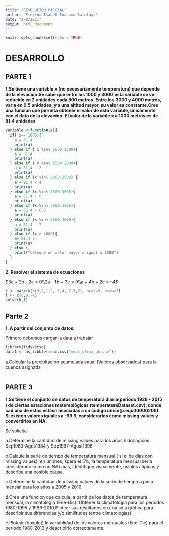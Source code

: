 ```yaml
---
title: "RESOLUCIÓN_PARCIAL"
author: "Pierina Isabel Tuanama Satalaya"
date: "2/8/2021"
output: html_document
---
```


```r
knitr::opts_chunk$set(echo = TRUE)
```

# DESARROLLO

## PARTE 1

**1.Se tiene una variable x (no necesariamente temperatura) que depende de la elevacion.Se sabe que entre los 1000 y 3000 esta variable se ve reducido en 2 unidades cada 500 metros. Entre los 3000 y 4000 metros, varıa en 0.5 unidades, y a una altitud mayor, su valor es constante.Cree una funcion que permita obtener el valor de esta variable,  ́unicamente con el dato de la elevacíon.**
**El valor de la variable x a 1000 metros es de 81.4 unidades**

```r
variable <-function(x){
  if( x== 1000){
    a = 81.4
    print(a)
  } else if ( x %in% 1000:1500){
    a = 81.4  
    print(a)
  } else if ( x %in% 1500:2000){
    a = 81.4 - 2 
    print(a)
  } else if (x %in% 2000:2500) {
    a = 81.4 - 4
    print(a)
  } else if (x %in% 2500:3000){
    a = 81.4 - 6
    print(a)
  } else if (x %in% 3000:3500){
    a = 81.4 - 6.5
    print(a)
  } else if (x %in% 3500:4000){
    a = 81.4 - 7
    print(a)
  } else if (x > 4000){
    a= 81.4-7
    print(a)
  } else {
    print("coloque un valor mayor o igual a 1000")
  }
}

```


**2. Resolver el sistema de ecuaciones**

$3a + 2b - 2c  = 0\\2a - 1b + 3c  = 9\\a  + 4b + 2c  = -4$

```r
k <- matrix(c(3,2,1,2,-1,4,-2,3,2), ncol=3, nrow=3)
l <- c(0,9,-4)
solve(k,l)
```


## Parte 2

**1. A partir del conjunto de datos:**

Primero debemos cargar la data a trabajar

```r
library(tidyverse)
data1 <- as_tibble(read.csv("mods_clima_uh.csv"))
```


a.Calcular la precipitacíon acumulada anual (Valores observados) para la cuenca asignada

```r

```

## PARTE 3

**1.Se tiene el conjunto de datos de temperatura diaria(periodo 1928 - 2015 ) de ciertas estaciones metereològicas (temperatureDataset.csv), donde cad una de estas estàsn asociadas a un còdigo ùnico(p.eqc00000208). Si existen valores iguales a -99.9, considerarlos como missing values y convertirlos en NA.**

Se solicita:

a.Determine la cantidad de missing values para los años hidrologicos Sep1983-Agos1984 y Sep1997-Agost1998


b.Calcule la serie de tiempo de temperatura mensual ( si el de dias con missing values), en un mes, spera el 5%, la temperatura mensual seria considerado como un NA) mas, identifique,visualmente, osibles atipicos y describa una posible causa.



c.Determine la cantidad de missing values de la serie de tiempo a paso mensial para los años a 2005 y 2010.



d.Cree una funcion que calcule, a partir de los datos de temperatura mensual, la climatologìa (Ene-Dic). Obtener la climatologia para los periodos 1980-1995 y 1996-2010.Plotear sus resultados en una sola gràfica para describir sus diferencias y/o similitudes (entre climatologìas)




e.Plotear (boxplot) la variablidad de los valores mensuales (Ene-Dic) para el periodo 1980-2013 y describirlo correctamente.




